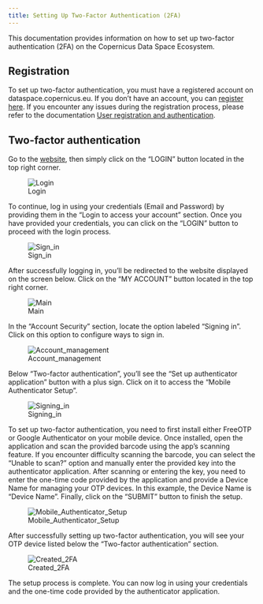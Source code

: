 ```yaml
---
title: Setting Up Two-Factor Authentication (2FA)
---
```


This documentation provides information on how to set up two-factor authentication (2FA) on the Copernicus Data Space Ecosystem.

## Registration

To set up two-factor authentication, you must have a registered account on dataspace.copernicus.eu. If you don't have an account, you can [register here](https://identity.dataspace.copernicus.eu/auth/realms/CDSE/protocol/openid-connect/auth?client_id=cdse-public&response_type=code&scope=openid&redirect_uri=https%3A//dataspace.copernicus.eu/account/confirmed/1).
If you encounter any issues during the registration process, please refer to the documentation [User registration and authentication](https://documentation.dataspace.copernicus.eu/Registration.html#step-1-registration).

## Two-factor authentication

Go to the [website](https://dataspace.copernicus.eu/), then simply click on the “LOGIN” button located in the top right corner.

![Login](login.png)

To continue, log in using your credentials (Email and Password) by providing them in the "Login to access your account" section. Once you have provided your credentials, you can click on the "LOGIN" button to proceed with the login process.

![Sign_in](sign_in.png)

After successfully logging in, you'll be redirected to the website displayed on the screen below. Click on the "MY ACCOUNT" button located in the top right corner.

![Main](main.png)

In the "Account Security" section, locate the option labeled "Signing in". Click on this option to configure ways to sign in.

![Account_management](account_management.png)

Below "Two-factor authentication", you'll see the "Set up authenticator application" button with a plus sign. Click on it to access the "Mobile Authenticator Setup".

![Signing_in](signing_in.png)

To set up two-factor authentication, you need to first install either FreeOTP or Google Authenticator on your mobile device. Once installed, open the application and scan the provided barcode using the app's scanning feature. If you encounter difficulty scanning the barcode, you can select the "Unable to scan?" option and manually enter the provided key into the authenticator application. After scanning or entering the key, you need to enter the one-time code provided by the application and provide a Device Name for managing your OTP devices. In this example, the Device Name is "Device Name". Finally, click on the "SUBMIT" button to finish the setup.

![Mobile_Authenticator_Setup](mobile_setup.png)

After successfully setting up two-factor authentication, you will see your OTP device listed below the "Two-factor authentication" section.

![Created_2FA](created_2fa.png)

The setup process is complete. You can now log in using your credentials and the one-time code provided by the authenticator application.
